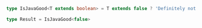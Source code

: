 ```typescript
type IsJavaGood<T extends boolean> = T extends false ? 'Definitely not' : 'You must be kidding';

type Result = IsJavaGood<false>
```